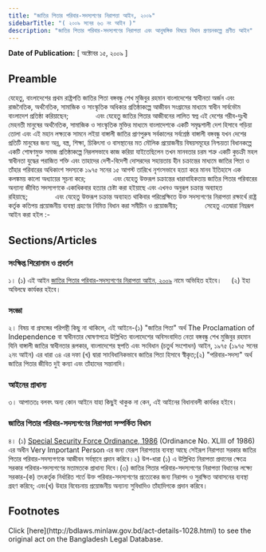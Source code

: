 ```yaml
---
title: "জাতির পিতার পরিবার-সদস্যগণের নিরাপত্তা আইন, ২০০৯"
sidebarTitle: "( ২০০৯ সনের ৬৩ নং আইন )"
description: "জাতির পিতার পরিবার-সদস্যগণের নিরাপত্তা এবং আনুষঙ্গিক বিষয়ে বিধান প্রণয়নকল্পে প্রণীত আইন"
---
```


**Date of Publication:** [ অক্টোবর ১৫, ২০০৯ ]

## Preamble

যেহেতু, বাংলাদেশের প্রথম রাষ্ট্রপতি জাতির পিতা বঙ্গবন্ধু শেখ মুজিবুর রহমান বাংলাদেশের স্বাধীনতা অর্জন এবং রাজনৈতিক, অর্থনৈতিক, সামাজিক ও সাংস্কৃতিক অধিকার প্রতিষ্ঠাকল্পে আজীবন সংগ্রামের মাধ্যমে স্বাধীন সার্বভৌম বাংলাদেশ প্রতিষ্ঠা করিয়াছেন;              এবং যেহেতু জাতির পিতার আজীবনের লালিত স্বপ্ন এই দেশের গরীব-দুঃখী মেহনতী মানুষের অর্থনৈতিক, সামাজিক ও সাংস্কৃতিক মুক্তির মাধ্যমে বাংলাদেশকে একটি সমৃদ্ধশালী দেশ হিসাবে গড়িয়া তোলা এবং এই মহান লক্ষ্যকে সামনে লইয়া বাঙ্গালী জাতির প্রাণপুরুষ সর্বকালের সর্বশ্রেষ্ঠ বাঙ্গালী বঙ্গবন্ধু যখন দেশের প্রতিটি মানুষের জন্য অন্ন, বস্ত্র, শিক্ষা, চিকিৎসা ও বাসস্থানের মত মৌলিক প্রয়োজনীয় বিষয়সমূহের নিশ্চয়তা বিধানকল্পে একটি শোষণমুক্ত সমাজ প্রতিষ্ঠাকল্পে নিরলসভাবে কাজ করিয়া যাইতেছিলেন তখন মানবতার চরম শত্রু একটি কুচক্রী মহল স্বাধীনতা যুদ্ধের পরাজিত শক্তি এবং তাহাদের দেশী-বিদেশী দোসরদের সহায়তায় হীন চক্রান্তের মাধ্যমে জাতির পিতা ও তাঁহার পরিবারের অধিকাংশ সদস্যকে ১৯৭৫ সনের ১৫ আগস্ট তারিখে নৃশংসভাবে হত্যা করে মানব ইতিহাসে এক কলঙ্কময় কালো অধ্যায়ের সূচনা করে;              এবং যেহেতু উক্তরূপ চক্রান্তের ধারাবাহিকতায় জাতির পিতার পরিবারের অন্যান্য জীবিত সদস্যগণকে একাধিকবার হত্যার চেষ্টা করা হইয়াছে এবং এখনও অনুরূপ চক্রান্ত অব্যাহত রহিয়াছে;              এবং যেহেতু উক্তরূপ চক্রান্ত অব্যাহত থাকিবার পরিপ্রেক্ষিতে উক্ত সদস্যগণের নিরাপত্তা রক্ষার্থে রাষ্ট্র কর্তৃক কতিপয় প্রয়োজনীয় ব্যবস্থা গ্রহণের নিমিত্ত বিধান করা সমীচীন ও প্রয়োজনীয়;              সেহেতু এতদ্বারা নিম্নরূপ আইন করা হইল :-

## Sections/Articles

### সংক্ষিপ্ত শিরোনাম ও প্রবর্তন

১। (১) এই আইন [জাতির পিতার পরিবার-সদস্যগণের নিরাপত্তা আইন, ২০০৯](/laws/act-1028 "জাতির পিতার পরিবার-সদস্যগণের নিরাপত্তা আইন, ২০০৯") নামে অভিহিত হইবে।     (২) ইহা অবিলম্বে কার্যকর হইবে।

### সংজ্ঞা

২। বিষয় বা প্রসঙ্গের পরিপন্থী কিছু না থাকিলে, এই আইনে-(১) "জাতির পিতা" অর্থ The Proclamation of Independence বা স্বাধীনতার ঘোষণাপত্রে উল্লিখিত বাংলাদেশের অবিসংবাদিত নেতা বঙ্গবন্ধু শেখ মুজিবুর রহমান যিনি বাঙ্গালী জাতির স্বাধীনতার রূপকার, বাংলাদেশের স্থপতি এবং সংবিধান (চতুর্থ সংশোধন) আইন, ১৯৭৫ (১৯৭৫ সনের ২নং আইন) এর ধারা ৩৪ এর দফা (খ) দ্বারা সাংবিধানিকভাবে জাতির পিতা হিসাবে স্বীকৃত;(২) "পরিবার-সদস্য" অর্থ জাতির পিতার জীবিত দুই কন্যা এবং তাঁহাদের সন্তানাদি।

### আইনের প্রাধান্য

৩। আপাততঃ বলবৎ অন্য কোন আইনে যাহা কিছুই থাকুক না কেন, এই আইনের বিধানাবলী কার্যকর হইবে।

### জাতির পিতার পরিবার-সদস্যগণের নিরাপত্তা সম্পর্কিত বিধান

৪। (১) [Special Security Force Ordinance, 1986](/laws/act-698 "Special Security Force Ordinance, 1986") (Ordinance No. XLIII of 1986) এর অধীন Very Important Person এর জন্য যেরূপ নিরাপত্তার ব্যবস্থা আছে সেইরূপ নিরাপত্তা সরকার জাতির পিতার পরিবার-সদস্যগণকে আজীবন সর্বস্থানে প্রদান করিবে।২) উপ-ধারা (১) এ উল্লিখিত নিরাপত্তা প্রদানের ক্ষেত্রে সরকার পরিবার-সদস্যগণের মতামতকে প্রাধান্য দিবে।(৩) জাতির পিতার পরিবার-সদস্যগণের নিরাপত্তা বিধানের লক্ষ্যে সরকার-(ক) তৎকর্তৃক নির্ধারিত শর্তে উক্ত পরিবার-সদস্যগণের প্রত্যেকের জন্য নিরাপদ ও সুরক্ষিত আবাসনের ব্যবস্থা গ্রহণ করিবে; এবং(খ) উহার বিবেচনায় প্রয়োজনীয় অন্যান্য সুবিধাদিও তাঁহাদিগকে প্রদান করিবে।

## Footnotes

<Note>
  Click [here](http://bdlaws.minlaw.gov.bd/act-details-1028.html) to see the original act on the Bangladesh Legal Database.
</Note>

